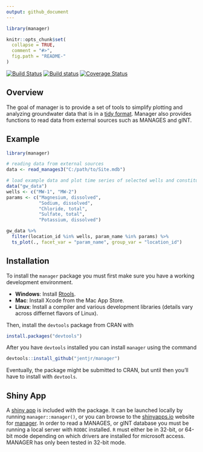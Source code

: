 ```yaml
---
output: github_document
---
```


<!-- README.md is generated from README.Rmd. Please edit that file -->

```r
library(manager)

knitr::opts_chunk$set(
  collapse = TRUE,
  comment = "#>",
  fig.path = "README-"
)
```

[![Build Status](https://travis-ci.org/jentjr/manager.svg?branch=master)](https://travis-ci.org/jentjr/manager)
[![Build status](https://ci.appveyor.com/api/projects/status/wmatiqqb5e8v01lp/branch/master?svg=true)](https://ci.appveyor.com/project/jentjr/manager/branch/master)
[![Coverage Status](https://img.shields.io/codecov/c/github/jentjr/manager/master.svg)](https://codecov.io/github/jentjr/manager?branch=master)

## Overview
The goal of manager is to provide a set of tools to simplify plotting and
analyzing groundwater data that is in a [tidy format](https://cran.r-project.org/web/packages/tidyr/vignettes/tidy-data.html). Manager also provides 
functions to read data from external sources such as MANAGES and gINT.

## Example
```r
library(manager)

# reading data from external sources
data <- read_manages3("C:/path/to/Site.mdb")
```
```r
# load example data and plot time series of selected wells and constituents
data("gw_data")
wells <- c("MW-1", "MW-2")
params <- c("Magnesium, dissolved", 
            "Sodium, dissolved", 
            "Chloride, total", 
            "Sulfate, total", 
            "Potassium, dissolved")

gw_data %>%
  filter(location_id %in% wells, param_name %in% params) %>%
  ts_plot(., facet_var = "param_name", group_var = "location_id")
```

## Installation

To install the `manager` package you must first make sure you have a working 
development environment.

* **Windows**: Install [Rtools](http://cran.r-project.org/bin/windows/Rtools/).  
* **Mac**: Install Xcode from the Mac App Store.  
* **Linux**: Install a compiler and various development libraries (details vary across differnet flavors of Linux).  

Then, install the `devtools` package from CRAN with 
```R
install.packages("devtools")
```
After you have `devtools` installed you can install `manager` using the command 
```R
devtools::install_github("jentjr/manager")
```
Eventually, the package might be submitted to CRAN, but until then you'll have
to install with `devtools`.

## Shiny App

A [shiny app](http://shiny.rstudio.com) is included with the package. It can 
be launched locally by running `manager::manager()`, or you can browse to the
[shinyapps.io](http://shinyapps.io) website for 
[manager](http://jentjr.shinyapps.io/manager). In order to read a MANAGES, or 
gINT database you must be running  a local server with `RODBC` installed. 
`R` must either be in 32-bit, or 64-bit mode depending on which drivers are installed for microsoft access. MANAGER has only been tested in 32-bit mode.